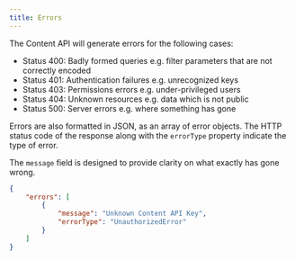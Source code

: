 ```yaml
---
title: Errors
---
```


The Content API will generate errors for the following cases:

* Status 400: Badly formed queries e.g. filter parameters that are not correctly encoded
* Status 401: Authentication failures e.g. unrecognized keys
* Status 403: Permissions errors e.g. under-privileged users
* Status 404: Unknown resources e.g. data which is not public
* Status 500: Server errors e.g. where something has gone

Errors are also formatted in JSON, as an array of error objects. The HTTP status code of the response along with the `errorType` property indicate the type of error.

The `message` field is designed to provide clarity on what exactly has gone wrong.
<ResponseExample>
```json
{
    "errors": [
        {
            "message": "Unknown Content API Key",
            "errorType": "UnauthorizedError"
        }
    ]
}
```
</ResponseExample>